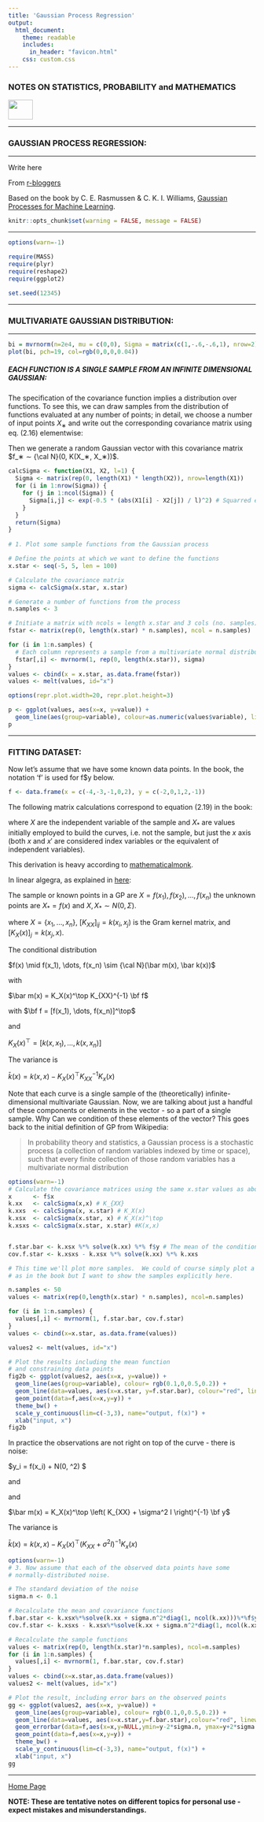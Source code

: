 ```yaml
---
title: 'Gaussian Process Regression'
output: 
  html_document:
    theme: readable
    includes:
      in_header: "favicon.html" 
    css: custom.css
---
```


### **NOTES ON STATISTICS, PROBABILITY and MATHEMATICS**

<a href="http://rinterested.github.io/statistics/index.html">
<img HEIGHT="40" WIDTH="50" src="logo.PNG"></a>

---

### GAUSSIAN PROCESS REGRESSION:

---

Write here

From [r-bloggers](https://www.r-bloggers.com/2012/04/gaussian-process-regression-with-r/)

Based on the book by C. E. Rasmussen & C. K. I. Williams, [Gaussian Processes for Machine Learning](https://gaussianprocess.org/gpml/chapters/RW.pdf).

```r
knitr::opts_chunk$set(warning = FALSE, message = FALSE) 
```

---

```r
options(warn=-1)

require(MASS)
require(plyr)
require(reshape2)
require(ggplot2)

set.seed(12345)
```


---

### MULTIVARIATE GAUSSIAN DISTRIBUTION:

---

```R
bi = mvrnorm(n=2e4, mu = c(0,0), Sigma = matrix(c(1,-.6,-.6,1), nrow=2))
plot(bi, pch=19, col=rgb(0,0,0,0.04))
```

##### EACH FUNCTION IS A SINGLE SAMPLE FROM AN INFINITE DIMENSIONAL GAUSSIAN:

The specification of the covariance function implies a distribution over functions. To see this, we can draw samples from the distribution of functions evaluated at any number of points; in detail, we choose a number of input points $X_∗$
and write out the corresponding covariance matrix using eq. (2.16) elementwise:

\begin{align}
\text{cov}\left(f(\bf x_p), f(\bf x_q)\right) = k(\bf x_p, \bf x_q) = \exp\left(−\frac 1 2 \vert \bf x_p - \bf x_q \vert^2\right)
\end{align}

Then we generate a random Gaussian vector with this covariance matrix $f_∗ ∼ {\cal N}(0, K(X_∗, X_∗))$.

```R
calcSigma <- function(X1, X2, l=1) {
  Sigma <- matrix(rep(0, length(X1) * length(X2)), nrow=length(X1))
  for (i in 1:nrow(Sigma)) {
    for (j in 1:ncol(Sigma)) {
      Sigma[i,j] <- exp(-0.5 * (abs(X1[i] - X2[j]) / l)^2) # Squarred exponential
    }
  }
  return(Sigma)
}
  
# 1. Plot some sample functions from the Gaussian process

# Define the points at which we want to define the functions
x.star <- seq(-5, 5, len = 100)

# Calculate the covariance matrix
sigma <- calcSigma(x.star, x.star)

# Generate a number of functions from the process
n.samples <- 3

# Initiate a matrix with ncols = length x.star and 3 cols (no. samples):
fstar <- matrix(rep(0, length(x.star) * n.samples), ncol = n.samples)

for (i in 1:n.samples) {
  # Each column represents a sample from a multivariate normal distribution with zero mean and covariance sigma
  fstar[,i] <- mvrnorm(1, rep(0, length(x.star)), sigma)
}
values <- cbind(x = x.star, as.data.frame(fstar))
values <- melt(values, id="x")

options(repr.plot.width=20, repr.plot.height=3)

p <- ggplot(values, aes(x=x, y=value)) +
  geom_line(aes(group=variable), colour=as.numeric(values$variable), linewidth=1) 
p
```

---

### FITTING DATASET:

Now let's assume that we have some known data points. In the book, the notation 'f' is used for f$y below.  

```r
f <- data.frame(x = c(-4,-3,-1,0,2), y = c(-2,0,1,2,-1))
```

The following matrix calculations correspond to equation (2.19) in the book:
\begin{align}\large
f_* \mid X_∗ , X, f ∼ {\cal{N}} \left(K(X_∗, X)K(X, X)^{−1} f, \quad K(X_∗, X_∗) − K(X_∗, X) K(X, X)^{−1} K(X, X_∗) \right)
\end{align} 

where $X$ are the independent variable of the sample and $X_*$ are values initially employed to build the curves, i.e. not the sample, but just the $x$ axis (both $x$ and $x'$ are considered index variables or the equivalent of independent variables).

This derivation is heavy according to [mathematicalmonk](https://www.youtube.com/watch?v=G6_OdMXpiVY&t=566&ab_channel=mathematicalmonk).

In linear algegra, as explained in [here](https://www.youtube.com/live/GWHE5vnpxks?si=vFF_3CzZbAn7iPaB&t=3909):

The sample or known points in a GP are $X = f(x_1), f(x_2), \dots, f(x_n)$ the unknown points are $X_* =f(x)$ and $X, X_* \sim N(0, \Sigma).$

\begin{align}\Sigma =
\large \left[\begin{array}{ccc|c} 
k(x_1,x_1) & \dots & k(x_1, x_n) &  k(x_1,x) \\
\vdots & \ddots & \vdots &  \vdots \\
k(x_n,x_1) & \dots & k(x_n, x_n) &  k(x_n,x) \\
\hline
k(x,x_1) & \dots & k(x, x_n) &  k(x,x) \\
\end{array} \right] 
= \left[\begin{array}{c|c} 
K_{XX} &  K_X(x) \\
\hline
K_X(x)^\top & K(x,x)
\end{array} \right] 
\end{align}

where $X =\{x_1, \dots, x_n\}$, $[K_{XX}]_{ij}=k(x_i,x_j)$ is the Gram kernel matrix, and $[K_X(x)]_j=k(x_j, x).$

The conditional distribution

$f(x) \mid f(x_1), \dots, f(x_n) \sim {\cal N}(\bar m(x), \bar k(x))$

with

$\bar m(x) = K_X(x)^\top K_{XX}^{-1} \bf f$

with $\bf f = [f(x_1), \dots, f(x_n)]^\top$

and 

$K_X(x)^\top= [k(x,x_1), \dots, k(x,x_n)]$

The variance is

$\bar k(x) = k(x,x) - K_X(x)^\top K_{XX}^{-1} K_x(x)$

Note that each curve is a single sample of the (theoretically) infinite-dimensional multivariate Gaussian. Now, we are talking about just a handful of these components or elements in the vector - so a part of a single sample. Why Can we condition of these elements of the vector? This goes back to the initial definition of GP from Wikipedia:

> In probability theory and statistics, a Gaussian process is a stochastic process (a collection of random variables indexed by time or space), such that every finite collection of those random variables has a multivariate normal distribution

```R
options(warn=-1)
# Calculate the covariance matrices using the same x.star values as above
x      <- f$x
k.xx   <- calcSigma(x,x) # K_{XX}
k.xxs  <- calcSigma(x, x.star) # K_X(x)
k.xsx  <- calcSigma(x.star, x) # K_X(x)^\top
k.xsxs <- calcSigma(x.star, x.star) #K(x,x)


f.star.bar <- k.xsx %*% solve(k.xx) %*% f$y # The mean of the conditional distribution.
cov.f.star <- k.xsxs - k.xsx %*% solve(k.xx) %*% k.xxs

# This time we'll plot more samples.  We could of course simply plot a +/- 2 standard deviation confidence interval
# as in the book but I want to show the samples explicitly here.

n.samples <- 50
values <- matrix(rep(0,length(x.star) * n.samples), ncol=n.samples)

for (i in 1:n.samples) {
  values[,i] <- mvrnorm(1, f.star.bar, cov.f.star)
}
values <- cbind(x=x.star, as.data.frame(values))

values2 <- melt(values, id="x")

# Plot the results including the mean function
# and constraining data points
fig2b <- ggplot(values2, aes(x=x, y=value)) +
  geom_line(aes(group=variable), colour= rgb(0.1,0,0.5,0.2)) +
  geom_line(data=values, aes(x=x.star, y=f.star.bar), colour="red", linewidth=1.4) + # Plots the mean, which depends on x
  geom_point(data=f,aes(x=x,y=y)) +
  theme_bw() +
  scale_y_continuous(lim=c(-3,3), name="output, f(x)") +
  xlab("input, x")
fig2b
```

In practice the observations are not right on top of the curve - there is noise:

$y_i = f(x_i) + N(0, \sigma^2) $

and 

\begin{align}\Sigma =
\large \left[\begin{array}{ccc|c} 
 &&&  k(x_1,x) \\
&K_{XX} + \sigma^2 I &&  \vdots \\
 &&&  k(x_n,x) \\
\hline
k(x,x_1) & \dots & k(x, x_n) &  k(x,x) \\
\end{array} \right] 
= \left[\begin{array}{c|c} 
K_{XX} &  K_X(x) \\
\hline
K_X(x)^\top & K(x,x)
\end{array} \right] 
\end{align}

and 

$\bar m(x) = K_X(x)^\top \left( K_{XX} + \sigma^2 I \right)^{-1} \bf y$

The variance is

$\bar k(x) = k(x,x) - K_X(x)^\top \left( K_{XX} + \sigma^2 I \right)^{-1} K_x(x)$

```R
options(warn=-1)
# 3. Now assume that each of the observed data points have some
# normally-distributed noise.

# The standard deviation of the noise
sigma.n <- 0.1

# Recalculate the mean and covariance functions
f.bar.star <- k.xsx%*%solve(k.xx + sigma.n^2*diag(1, ncol(k.xx)))%*%f$y
cov.f.star <- k.xsxs - k.xsx%*%solve(k.xx + sigma.n^2*diag(1, ncol(k.xx)))%*%k.xxs

# Recalculate the sample functions
values <- matrix(rep(0, length(x.star)*n.samples), ncol=n.samples)
for (i in 1:n.samples) {
  values[,i] <- mvrnorm(1, f.bar.star, cov.f.star)
}
values <- cbind(x=x.star,as.data.frame(values))
values2 <- melt(values, id="x")

# Plot the result, including error bars on the observed points
gg <- ggplot(values2, aes(x=x, y=value)) + 
  geom_line(aes(group=variable), colour= rgb(0.1,0,0.5,0.2)) +
  geom_line(data=values, aes(x=x.star,y=f.bar.star),colour="red", linewidth=1.4) + 
  geom_errorbar(data=f,aes(x=x,y=NULL,ymin=y-2*sigma.n, ymax=y+2*sigma.n), width=0.2) +
  geom_point(data=f,aes(x=x,y=y)) +
  theme_bw() +
  scale_y_continuous(lim=c(-3,3), name="output, f(x)") +
  xlab("input, x")
gg

```

---
<a href="http://rinterested.github.io/statistics/index.html">Home Page</a>

**NOTE: These are tentative notes on different topics for personal use - expect mistakes and misunderstandings.**
